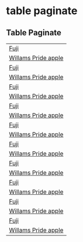 # table paginate
<script src="libs/jquery-paginate.js"></script>

<style>
.page-navigation a {
      margin: 0 2px;
      display: inline-block;
      padding: 3px 5px;
      color: #ffffff;
      background-color: #70b7ec;
      border-radius: 5px;
      text-decoration: none;
      font-weight: bold;
    }

.page-navigation a[data-selected] {
    background-color: #3d9be0;
    }
</style>
  
<h2> Table Paginate</h2>

<table id='myTable'>
<tr>
<td>
<a href="fuji-apple.html">Fuji</a>
</td>
</tr>
<tr>
<td>
<a href="williams-pride-apple.html">Willams Pride apple</a>
</td>
<tr>
<td>
<a href="fuji-apple.html">Fuji</a>
</td>
</tr>
<tr>
<td>
<a href="williams-pride-apple.html">Willams Pride apple</a>
</td>
<tr>
<td>
<a href="fuji-apple.html">Fuji</a>
</td>
</tr>
<tr>
<td>
<a href="williams-pride-apple.html">Willams Pride apple</a>
</td>
<tr>
<td>
<a href="fuji-apple.html">Fuji</a>
</td>
</tr>
<tr>
<td>
<a href="williams-pride-apple.html">Willams Pride apple</a>
</td>
<tr>
<td>
<a href="fuji-apple.html">Fuji</a>
</td>
</tr>
<tr>
<td>
<a href="williams-pride-apple.html">Willams Pride apple</a>
</td>
<tr>
<td>
<a href="fuji-apple.html">Fuji</a>
</td>
</tr>
<tr>
<td>
<a href="williams-pride-apple.html">Willams Pride apple</a>
</td>
<tr>
<td>
<a href="fuji-apple.html">Fuji</a>
</td>
</tr>
<tr>
<td>
<a href="williams-pride-apple.html">Willams Pride apple</a>
</td>
<tr>
<td>
<a href="fuji-apple.html">Fuji</a>
</td>
</tr>
<tr>
<td>
<a href="williams-pride-apple.html">Willams Pride apple</a>
</td>
<tr>
<td>
<a href="fuji-apple.html">Fuji</a>
</td>
</tr>
<tr>
<td>
<a href="williams-pride-apple.html">Willams Pride apple</a>
</td>
<tr>
<td>
<a href="fuji-apple.html">Fuji</a>
</td>
</tr>
<tr>
<td>
<a href="williams-pride-apple.html">Willams Pride apple</a>
</td>
</tr>
</table>



<script>
  // Add some examples to the page


  // Paginate it
  $('#myTable').paginate({
    limit: 5,
    onSelect: function(obj, page) {
      console.log('Page ' + page + ' selected!' );
    }
  });
</script>
